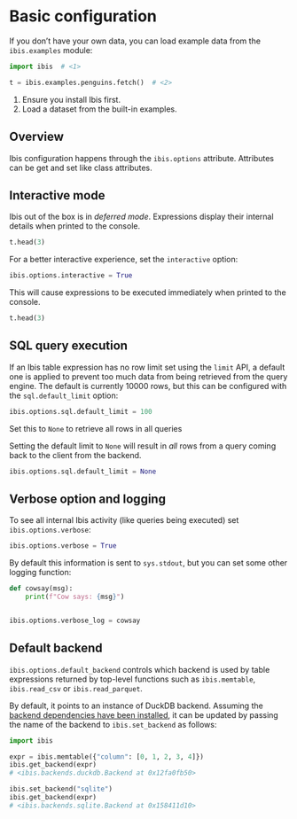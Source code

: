 # Basic configuration

If you don't have your own data, you can load example data from the `ibis.examples` module:

```python
import ibis  # <1>

t = ibis.examples.penguins.fetch()  # <2>
```

1. Ensure you install Ibis first.
2. Load a dataset from the built-in examples.

## Overview

Ibis configuration happens through the `ibis.options` attribute. Attributes can be get and set like class attributes.

## Interactive mode

Ibis out of the box is in *deferred mode*. Expressions display their internal details when printed to the console.

```python
t.head(3)
```


For a better interactive experience, set the `interactive` option:

```python
ibis.options.interactive = True
```

This will cause expressions to be executed immediately when printed to the console.

```python
t.head(3)
```

## SQL query execution

If an Ibis table expression has no row limit set using the `limit` API, a default one is applied to prevent too much data from being retrieved from the query engine. The default is currently 10000 rows, but this can be configured with the `sql.default_limit` option:

```python
ibis.options.sql.default_limit = 100
```

Set this to `None` to retrieve all rows in all queries

::: {.callout-warning}
Setting the default limit to `None` will result in *all* rows from a query coming back to the client from the backend.
:::

```python
ibis.options.sql.default_limit = None
```

## Verbose option and logging

To see all internal Ibis activity (like queries being executed) set `ibis.options.verbose`:

```python
ibis.options.verbose = True


```

By default this information is sent to `sys.stdout`, but you can set some other logging function:

```python
def cowsay(msg):
    print(f"Cow says: {msg}")


ibis.options.verbose_log = cowsay
```

## Default backend

`ibis.options.default_backend` controls which backend is used by table expressions returned by top-level functions such as `ibis.memtable`, `ibis.read_csv` or `ibis.read_parquet`.

By default, it points to an instance of DuckDB backend. Assuming the [backend dependencies have been installed](../../install.qmd), it can be updated by passing the name of the backend to `ibis.set_backend` as follows:

```python
import ibis

expr = ibis.memtable({"column": [0, 1, 2, 3, 4]})
ibis.get_backend(expr)
# <ibis.backends.duckdb.Backend at 0x12fa0fb50>

ibis.set_backend("sqlite")
ibis.get_backend(expr)
# <ibis.backends.sqlite.Backend at 0x158411d10>
```
